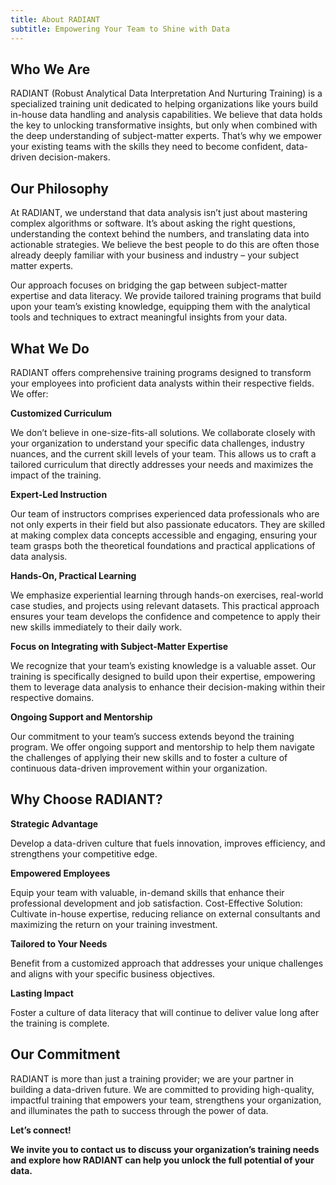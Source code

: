 ```yaml
---
title: About RADIANT
subtitle: Empowering Your Team to Shine with Data
---
```


## Who We Are

RADIANT (Robust Analytical Data Interpretation And Nurturing Training) is a specialized training unit dedicated to helping organizations like yours build in-house data handling and analysis capabilities. We believe that data holds the key to unlocking transformative insights, but only when combined with the deep understanding of subject-matter experts. That's why we empower your existing teams with the skills they need to become confident, data-driven decision-makers.

## Our Philosophy

At RADIANT, we understand that data analysis isn't just about mastering complex algorithms or software. It's about asking the right questions, understanding the context behind the numbers, and translating data into actionable strategies. We believe the best people to do this are often those already deeply familiar with your business and industry – your subject matter experts.

Our approach focuses on bridging the gap between subject-matter expertise and data literacy. We provide tailored training programs that build upon your team's existing knowledge, equipping them with the analytical tools and techniques to extract meaningful insights from your data.

## What We Do

RADIANT offers comprehensive training programs designed to transform your employees into proficient data analysts within their respective fields. We offer:

**Customized Curriculum** 

We don't believe in one-size-fits-all solutions. We collaborate closely with your organization to understand your specific data challenges, industry nuances, and the current skill levels of your team. This allows us to craft a tailored curriculum that directly addresses your needs and maximizes the impact of the training.

**Expert-Led Instruction** 

Our team of instructors comprises experienced data professionals who are not only experts in their field but also passionate educators. They are skilled at making complex data concepts accessible and engaging, ensuring your team grasps both the theoretical foundations and practical applications of data analysis.

**Hands-On, Practical Learning**

We emphasize experiential learning through hands-on exercises, real-world case studies, and projects using relevant datasets. This practical approach ensures your team develops the confidence and competence to apply their new skills immediately to their daily work.

**Focus on Integrating with Subject-Matter Expertise** 

We recognize that your team's existing knowledge is a valuable asset. Our training is specifically designed to build upon their expertise, empowering them to leverage data analysis to enhance their decision-making within their respective domains.

**Ongoing Support and Mentorship**

Our commitment to your team's success extends beyond the training program. We offer ongoing support and mentorship to help them navigate the challenges of applying their new skills and to foster a culture of continuous data-driven improvement within your organization.

## Why Choose RADIANT?

**Strategic Advantage**

Develop a data-driven culture that fuels innovation, improves efficiency, and strengthens your competitive edge.

**Empowered Employees**

Equip your team with valuable, in-demand skills that enhance their professional development and job satisfaction.
Cost-Effective Solution: Cultivate in-house expertise, reducing reliance on external consultants and maximizing the return on your training investment.

**Tailored to Your Needs**

Benefit from a customized approach that addresses your unique challenges and aligns with your specific business objectives.

**Lasting Impact**

Foster a culture of data literacy that will continue to deliver value long after the training is complete.

## Our Commitment

RADIANT is more than just a training provider; we are your partner in building a data-driven future. We are committed to providing high-quality, impactful training that empowers your team, strengthens your organization, and illuminates the path to success through the power of data.

**Let's connect!**

**We invite you to contact us to discuss your organization's training needs and explore how RADIANT can help you unlock the full potential of your data.**